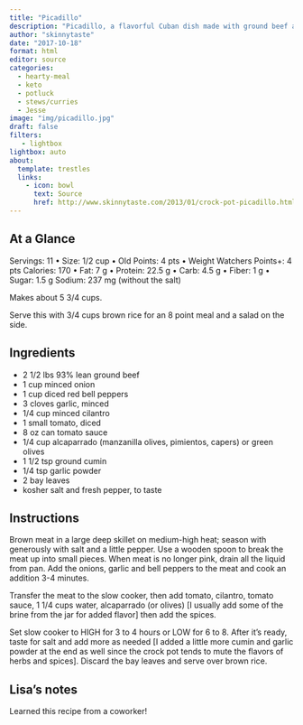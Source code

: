```yaml
---
title: "Picadillo"
description: "Picadillo, a flavorful Cuban dish made with ground beef and a sauce made from simmering tomatoes, green olives, bell peppers, cumin, and spices is one of my favorite weeknight meals. "
author: "skinnytaste"
date: "2017-10-18"
format: html
editor: source
categories:
  - hearty-meal
  - keto
  - potluck
  - stews/curries
  - Jesse
image: "img/picadillo.jpg"
draft: false
filters:
   - lightbox
lightbox: auto
about:
  template: trestles
  links:
    - icon: bowl
      text: Source
      href: http://www.skinnytaste.com/2013/01/crock-pot-picadillo.html
---
```


## At a Glance

Servings: 11 • Size: 1/2 cup  • Old Points: 4 pts • Weight Watchers Points+: 4 pts
Calories: 170 • Fat: 7 g • Protein:  22.5 g • Carb: 4.5 g  • Fiber: 1 g • Sugar: 1.5 g
Sodium: 237 mg (without the salt)

Makes about 5 3/4 cups.

Serve this with 3/4 cups brown rice for an 8 point meal and a salad on the side.

## Ingredients

- 2 1/2 lbs 93% lean ground beef
- 1 cup minced onion
- 1 cup diced red bell peppers
- 3 cloves garlic, minced
- 1/4 cup minced cilantro
- 1 small tomato, diced
- 8 oz can tomato sauce
- 1/4 cup alcaparrado (manzanilla olives, pimientos, capers) or green olives
- 1 1/2 tsp ground cumin
- 1/4 tsp garlic powder
- 2 bay leaves
- kosher salt and fresh pepper, to taste

## Instructions

Brown meat in a large deep skillet on  medium-high heat; season with generously with salt and a little pepper. Use a wooden spoon to break the meat up into small pieces. When meat is no longer pink, drain all the liquid from pan.  Add the onions, garlic and bell peppers to the meat and cook an addition 3-4 minutes.

Transfer the meat to the slow cooker, then  add tomato, cilantro, tomato sauce, 1 1/4 cups water, alcaparrado (or olives) [I usually add some of the brine from the jar for added flavor] then add  the spices.

Set slow cooker to HIGH for 3 to 4 hours or  LOW for 6 to 8. After it's ready, taste for salt and add more as needed [I added a little more cumin and garlic powder at the end as well since the crock pot tends to mute the flavors of herbs and spices]. Discard  the bay leaves and serve over brown rice.

## Lisa's notes

Learned this recipe from a coworker!